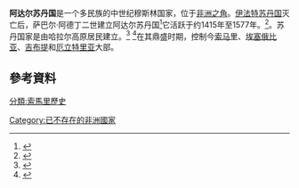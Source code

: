 {{Infobox Former Country
|native_name            = 
|conventional_long_name = 阿达尔苏丹国
|common_name            = 阿达尔
|continent              = 非洲
|region                 = Horn of Africa
|country                = 索马里
|era                    = [[中世纪|中世纪]]
|year_start             = 1415年
|year_end               = 1577年
|life_span              = 1415–1577
|event1                 = 与耶沙克一世的战争
|date_event1            = 1415–1429
|event2                 = 迁都达卡
|date_event2            = 1433
|event3                 = 继承危机
|date_event3            = 1518–1526
|event4                 = 迁都[[哈勒尔|哈勒尔]]
|date_event4            = 1520
|event5                 = 阿比西尼亚-阿达尔战争
|date_event5            = 1529–1543
|event_pre              = 
|date_pre               = 
|p1                     = 伊法特苏丹国
|flag_p1                = 
|s1                     = 奥斯曼帝国
|flag_s1                = Flag of the Ottoman Empire (1844–1922).svg
|s2                     = 哈勒尔苏丹国
|flag_s2                = 
|
|image_flag             = Flag of Adal Sultanate.svg
|image_flag_size        = 200px
|flag                   = 
|flag_type = <ref>"the king of Zeila [Imam Ahmad] ascended a hill with several horse and some foot to examine us: he halted on the top with three hundred horse and three large banners, two white with red moons, and one red with a white moon, which always accompanied him, and [by] which he was recognized." Richard Stephen Whiteway, ''The Portuguese expedition to Abyssinia in 1541-1543  as Narrated by Castanhoso'', Kraus Reprint, 1967, p. 41
</ref>
|image_coat             = 
|image_map              = Adal.PNG
|image_map_caption      = Territory of the Sultanate of Adal and its vassal states circa 1500.
|national_motto         = 
|national_anthem        = 
|capital                =  [[塞拉|塞拉]] <small>(1415-1420)</small><br/>达卡 <small>(1420-1520)</small><br /> [[哈勒尔|哈勒尔]] <small>(1520-1577)</small><br /> 阿塞塔 <small>(1577-1577)</small><ref>{{cite book|last1=Abir|first1=Mordechai|title=Ethiopia and the Red Sea|publisher=Routledge|page=139|url=https://books.google.com/books?id=7fArBgAAQBAJ&pg=PA139&dq=adal+sultanate+aussa&hl=en&sa=X&redir_esc=y#v=onepage&q=adal%20sultanate%20aussa&f=false|accessdate=19 January 2016|archive-date=2017-10-15|archive-url=https://web.archive.org/web/20171015130524/https://books.google.com/books?id=7fArBgAAQBAJ&pg=PA139&dq=adal+sultanate+aussa&hl=en&sa=X&redir_esc=y#v=onepage&q=adal%20sultanate%20aussa&f=false|dead-url=no}}</ref>
|common_languages       =  [[索马里语|索马里语]], [[阿拉伯语|阿拉伯语]], [[吉兹语|吉兹语]], [[阿法尔语|阿法尔语]] 
|government_type        = [[君主制|君主制]]
|title_leader           = [[苏丹_(称谓)|苏丹]], [[伊玛目|伊玛目]], [[埃米尔|埃米尔]]
|stat_year1             = 
|stat_pop1              = 
|stat_area4             = 
|population_density3    = 
|state religion         = [[Islam|Islam]]
|currency               = 
|today                  = {{flag|Djibouti}}<br />{{flag|Eritrea}}<br />{{flag|Ethiopia}}<br />{{flag|Somalia}}
}}
'''阿达尔苏丹国'''是一个多民族的中世纪穆斯林国家，位于[[非洲之角|非洲之角]]。[[伊法特苏丹国|伊法特苏丹国]]灭亡后，萨巴尔·阿德丁二世建立阿达尔苏丹国<ref>{{cite book|last1=Briggs|first1=Phillip|title=Somaliland|publisher=Bradt Travel Guides|url=https://books.google.com/books?id=M6NI2FejIuwC&pg=PA152&dq=sabr+addin+founded+adal&hl=en&sa=X&redir_esc=y#v=onepage&q=sabr%20addin%20founded%20adal&f=false|accessdate=25 April 2016|archive-date=2021-03-08|archive-url=https://web.archive.org/web/20210308222949/https://books.google.com/books?id=M6NI2FejIuwC&pg=PA152&dq=sabr+addin+founded+adal&hl=en&sa=X&redir_esc=y#v=onepage&q=sabr%20addin%20founded%20adal&f=false|dead-url=no}}</ref>它活跃于约1415年至1577年。<ref name="The Cross and the River: Ethiopia, Egypt, and the Nile">{{cite journal | last =elrik | first =Haggai | title =The Cambridge History of Africa: From c. 1050 to c. 1600 | journal =Basic Reference | volume =28 | issue = | pages =36 | publisher =Lynne Rienner | location =USA | year =2007 | url =https://books.google.com/books?id=mhCN2qo43jkC&pg=PA36 | doi =10.1017/S0020743800063145 | accessdate =2012-04-27 | archive-date =2020-07-24 | archive-url =https://web.archive.org/web/20200724233906/https://books.google.com/books?id=mhCN2qo43jkC&pg=PA36 | dead-url =no }}</ref>。苏丹国家是由哈拉尔高原居民建立。<ref>{{cite journal | last =Fage | first =J.D | coauthors = | title =The Cambridge History of Africa: From c. 1050 to c. 1600 | journal =ISIM Review | volume = | issue =Spring 2005 | pages =169 | publisher =Cambridge University Press | location =UK | year =2010 | url =https://books.google.com/books?id=Qwg8GV6aibkC&pg=PA146#v=onepage&q&f=false | doi = | accessdate =2009-04-10 | archive-date =2016-05-21 | archive-url =https://web.archive.org/web/20160521115359/https://books.google.com/books?id=Qwg8GV6aibkC&pg=PA146#v=onepage&q&f=false | dead-url =no }}</ref>
<ref name="Shinn">{{cite book|author=David Hamilton Shinn & Thomas P. Ofcansky|title=Historical Dictionary of Ethiopia|year=2004|publisher=Scarecrow Press|isbn=0810849100|pages=5|url=https://books.google.com/books?id=ep7__RWqq4IC&pg=PA5|access-date=2016-12-02|archive-date=2021-03-09|archive-url=https://web.archive.org/web/20210309012243/https://books.google.com/books?id=ep7__RWqq4IC&pg=PA5|dead-url=no}}</ref>在其鼎盛时期，控制今[[索马里|索马里]]、[[埃塞俄比亚|埃塞俄比亚]]、[[吉布提|吉布提]]和[[厄立特里亚|厄立特里亚]]大部。

== 參考資料 ==
{{Reflist}}

{{帝国}}

{{DEFAULTSORT:Adal}}
[[分類:索馬里歷史|分類:索馬里歷史]]
[[Category:已不存在的非洲國家|Category:已不存在的非洲國家]]
